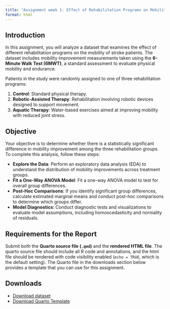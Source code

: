 ```yaml
---
title: "Assignment week 1: Effect of Rehabilitation Programs on Mobility in Stroke Patients"
format: html
---
```


## Introduction

In this assignment, you will analyze a dataset that examines the effect of different rehabilitation programs on the mobility of stroke patients. The dataset includes mobility improvement measurements taken using the **6-Minute Walk Test (6MWT)**, a standard assessment to evaluate physical mobility and endurance.

Patients in the study were randomly assigned to one of three rehabilitation programs:

1. **Control**: Standard physical therapy.
2. **Robotic-Assisted Therapy**: Rehabilitation involving robotic devices designed to support movement.
3. **Aquatic Therapy**: Water-based exercises aimed at improving mobility with reduced joint stress.

## Objective

Your objective is to determine whether there is a statistically significant difference in mobility improvement among the three rehabilitation groups. To complete this analysis, follow these steps:

- **Explore the Data**: Perform an exploratory data analysis (EDA) to understand the distribution of mobility improvements across treatment groups.
- **Fit a One-Way ANOVA Model**: Fit a one-way ANOVA model to test for overall group differences.
- **Post-Hoc Comparisons**: If you identify significant group differences, calculate estimated marginal means and conduct post-hoc comparisons to determine which groups differ.
- **Model Diagnostics**: Conduct diagnostic tests and visualizations to evaluate model assumptions, including homoscedasticity and normality of residuals.

## Requirements for the Report

Submit both the **Quarto source file (`.qmd`)** and the **rendered HTML file**. The quarto source file should include all R code and annotations, and the html file should be rendered with code visibility enabled (`echo = TRUE`, which is the default setting). The Quarto file in the downloads section below provides a template that you can use for this assignment.

## Downloads 

- [Download dataset](downloads/data_mobility.csv)
- [Download Quarto Template](downloads/_Template_week_1.qmd)

